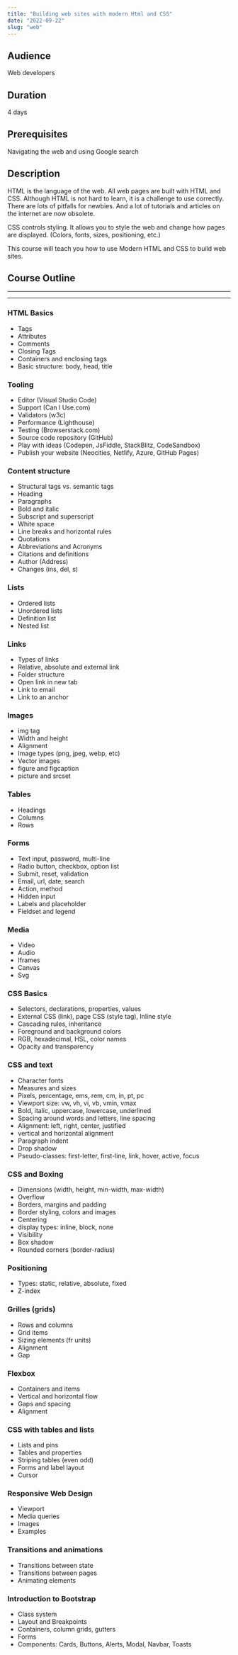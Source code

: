 ```yaml
---
title: "Building web sites with modern Html and CSS"
date: "2022-09-22"
slug: "web"
---
```


## Audience

Web developers

## Duration

4 days

## Prerequisites

Navigating the web and using Google search

## Description

HTML is the language of the web. All web pages are built with HTML and CSS.
Although HTML is not hard to learn, it is a challenge to use correctly.
There are lots of pitfalls for newbies. And a lot of tutorials and articles on the internet are now obsolete.

CSS controls styling. It allows you to style the web and change how pages are displayed. (Colors, fonts, sizes, positioning, etc.)

This course will teach you how to use Modern HTML and CSS to build web sites.

## Course Outline

---

---

### HTML Basics

- Tags
- Attributes
- Comments
- Closing Tags
- Containers and enclosing tags
- Basic structure: body, head, title

### Tooling

- Editor (Visual Studio Code)
- Support (Can I Use.com)
- Validators (w3c)
- Performance (Lighthouse)
- Testing (Browserstack.com)
- Source code repository (GitHub)
- Play with ideas (Codepen, JsFiddle, StackBlitz, CodeSandbox)
- Publish your website (Neocities, Netlify, Azure, GitHub Pages)

### Content structure

- Structural tags vs. semantic tags
- Heading
- Paragraphs
- Bold and italic
- Subscript and superscript
- White space
- Line breaks and horizontal rules
- Quotations
- Abbreviations and Acronyms
- Citations and definitions
- Author (Address)
- Changes (ins, del, s)

### Lists

- Ordered lists
- Unordered lists
- Definition list
- Nested list

### Links

- Types of links
- Relative, absolute and external link
- Folder structure
- Open link in new tab
- Link to email
- Link to an anchor

### Images

- img tag
- Width and height
- Alignment
- Image types (png, jpeg, webp, etc)
- Vector images
- figure and figcaption
- picture and srcset

### Tables

- Headings
- Columns
- Rows

### Forms

- Text input, password, multi-line
- Radio button, checkbox, option list
- Submit, reset, validation
- Email, url, date, search
- Action, method
- Hidden input
- Labels and placeholder
- Fieldset and legend

### Media

- Video
- Audio
- Iframes
- Canvas
- Svg

### CSS Basics

- Selectors, declarations, properties, values
- External CSS (link), page CSS (style tag), Inline style
- Cascading rules, inheritance
- Foreground and background colors
- RGB, hexadecimal, HSL, color names
- Opacity and transparency

### CSS and text

- Character fonts
- Measures and sizes
- Pixels, percentage, ems, rem, cm, in, pt, pc
- Viewport size: vw, vh, vi, vb, vmin, vmax
- Bold, italic, uppercase, lowercase, underlined
- Spacing around words and letters, line spacing
- Alignment: left, right, center, justified
- vertical and horizontal alignment
- Paragraph indent
- Drop shadow
- Pseudo-classes: first-letter, first-line, link, hover, active, focus

### CSS and Boxing

- Dimensions (width, height, min-width, max-width)
- Overflow
- Borders, margins and padding
- Border styling, colors and images
- Centering
- display types: inline, block, none
- Visibility
- Box shadow
- Rounded corners (border-radius)

### Positioning

- Types: static, relative, absolute, fixed
- Z-index

### Grilles (grids)

- Rows and columns
- Grid items
- Sizing elements (fr units)
- Alignment
- Gap

### Flexbox

- Containers and items
- Vertical and horizontal flow
- Gaps and spacing
- Alignment

### CSS with tables and lists

- Lists and pins
- Tables and properties
- Striping tables (even odd)
- Forms and label layout
- Cursor

### Responsive Web Design

- Viewport
- Media queries
- Images
- Examples

### Transitions and animations

- Transitions between state
- Transitions between pages
- Animating elements

### Introduction to Bootstrap

- Class system
- Layout and Breakpoints
- Containers, column grids, gutters
- Forms
- Components: Cards, Buttons, Alerts, Modal, Navbar, Toasts
